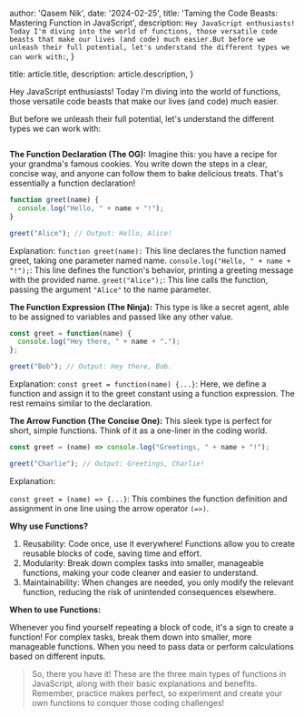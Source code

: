 
  author: 'Qasem Nik',
  date: '2024-02-25',
  title: 'Taming the Code Beasts: Mastering Function in JavaScript',
  description:
    `Hey JavaScript enthusiasts! Today I'm diving into the world of functions, those versatile code beasts that make our lives (and code) much easier.But before we unleash their full potential, let's understand the different types we can work with:`,
}

  title: article.title,
  description: article.description,
}



Hey JavaScript enthusiasts! Today I'm diving into the world of functions, those versatile code beasts that make our lives (and code) much easier.

But before we unleash their full potential, let's understand the different types we can work with:

<Image src={designSystem} alt="" />

**The Function Declaration (The OG):**
Imagine this: you have a recipe for your grandma's famous cookies. You write down the steps in a clear, concise way, and anyone can follow them to bake delicious treats. That's essentially a function declaration!

```js
function greet(name) {
  console.log("Hello, " + name + "!");
}

greet("Alice"); // Output: Hello, Alice!
```

Explanation:
`function greet(name):` This line declares the function named greet, taking one parameter named name.
`console.log("Hello, " + name + "!");`: This line defines the function's behavior, printing a greeting message with the provided name.
`greet("Alice");`: This line calls the function, passing the argument `"Alice"` to the name parameter.

**The Function Expression (The Ninja):**
This type is like a secret agent, able to be assigned to variables and passed like any other value.

```js
const greet = function(name) {
  console.log("Hey there, " + name + ".");
};

greet("Bob"); // Output: Hey there, Bob.
```

Explanation:
`const greet = function(name) {...}`: Here, we define a function and assign it to the greet constant using a function expression.
The rest remains similar to the declaration.

**The Arrow Function (The Concise One):**
This sleek type is perfect for short, simple functions. Think of it as a one-liner in the coding world.

```js
const greet = (name) => console.log("Greetings, " + name + "!");

greet("Charlie"); // Output: Greetings, Charlie!
```
Explanation:

`const greet = (name) => {...}`: This combines the function definition and assignment in one line using the arrow operator `(=>)`.

**Why use Functions?**

1. Reusability: Code once, use it everywhere! Functions allow you to create reusable blocks of code, saving time and effort.
2. Modularity: Break down complex tasks into smaller, manageable functions, making your code cleaner and easier to understand.
3. Maintainability: When changes are needed, you only modify the relevant function, reducing the risk of unintended consequences elsewhere.

**When to use Functions:**

Whenever you find yourself repeating a block of code, it's a sign to create a function!
For complex tasks, break them down into smaller, more manageable functions.
When you need to pass data or perform calculations based on different inputs.

> So, there you have it! These are the three main types of functions in JavaScript, along with their basic explanations and benefits. Remember, practice makes perfect, so experiment and create your own functions to conquer those coding challenges!
